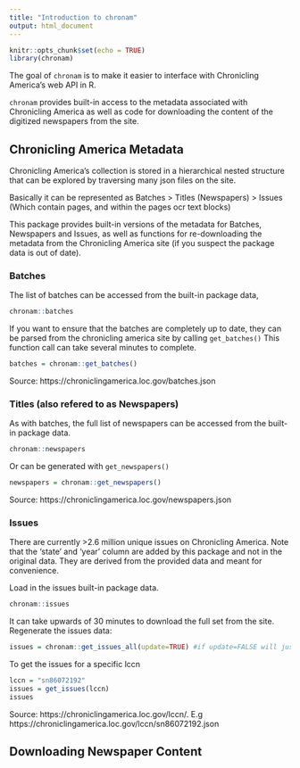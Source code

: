 ```yaml
---
title: "Introduction to chronam"
output: html_document
---
```


```r
knitr::opts_chunk$set(echo = TRUE)
library(chronam)
```

The goal of `chronam` is to make it easier to interface with Chronicling America's web API in R.

`chronam` provides built-in access to the metadata associated with Chronicling America as well as code for downloading the content of the digitized newspapers from the site.


## Chronicling America Metadata

Chronicling America's collection is stored in a hierarchical nested structure that can be explored by traversing many json files on the site.

Basically it can be represented as Batches > Titles (Newspapers) > Issues (Which contain pages, and within the pages ocr text blocks)

This package provides built-in versions of the metadata for Batches, Newspapers and Issues, as well as functions for re-downloading the metadata
from the Chronicling America site (if you suspect the package data is out of date).

### Batches

The list of batches can be accessed from the built-in package data,

```r
chronam::batches
```

If you want to ensure that the batches are completely up to date, they can be parsed from the chronicling america site by calling `get_batches()`
This function call can take several minutes to complete.

```r
batches = chronam::get_batches()
```

Source: https://chroniclingamerica.loc.gov/batches.json

### Titles (also refered to as Newspapers)

As with batches, the full list of newspapers can be accessed from the built-in package data.
```r
chronam::newspapers
```

Or can be generated with `get_newspapers()`
```r
newspapers = chronam::get_newspapers()
```

Source: https://chroniclingamerica.loc.gov/newspapers.json

### Issues

There are currently >2.6 million unique issues on Chronicling America. Note that the 'state' and 'year' column are added by this package and not in the original data. They are derived from the provided data and meant for convenience.

Load in the issues built-in package data.
```r
chronam::issues
```

It can take upwards of 30 minutes to download the full set from the site.
Regenerate the issues data:
```r
issues = chronam::get_issues_all(update=TRUE) #if update=FALSE will just use the package data
```

To get the issues for a specific lccn
```r
lccn = "sn86072192"
issues = get_issues(lccn)
issues
```

Source: https://chroniclingamerica.loc.gov/lccn/<sn>. E.g https://chroniclingamerica.loc.gov/lccn/sn86072192.json

## Downloading Newspaper Content